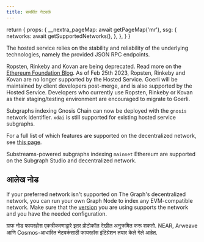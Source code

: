 ```yaml
---
title: समर्थित नेटवर्क
---
```



  return {
    props: {
      __nextra_pageMap: await getPageMap('mr'),
      ssg: {
        networks: await getSupportedNetworks(),
      },
    },
  }
}

<SupportedNetworksTable />

The hosted service relies on the stability and reliability of the underlying technologies, namely the provided JSON RPC endpoints.

Ropsten, Rinkeby and Kovan are being deprecated. Read more on the [Ethereum Foundation Blog](https://blog.ethereum.org/2022/06/21/testnet-deprecation). As of Feb 25th 2023, Ropsten, Rinkeby and Kovan are no longer supported by the Hosted Service. Goerli will be maintained by client developers post-merge, and is also supported by the Hosted Service. Developers who currently use Ropsten, Rinkeby or Kovan as their staging/testing environment are encouraged to migrate to Goerli.

Subgraphs indexing Gnosis Chain can now be deployed with the `gnosis` network identifier. `xdai` is still supported for existing hosted service subgraphs.

For a full list of which features are supported on the decentralized network, see [this page](https://github.com/graphprotocol/indexer/blob/main/docs/feature-support-matrix.md).

Substreams-powered subgraphs indexing `mainnet` Ethereum are supported on the Subgraph Studio and decentralized network.

## आलेख नोड

If your preferred network isn't supported on The Graph's decentralized network, you can run your own Graph Node to index any EVM-compatible network. Make sure that the [version](https://github.com/graphprotocol/graph-node/releases) you are using supports the network and you have the needed configuration.

ग्राफ नोड फायरहोस एकत्रीकरणाद्वारे इतर प्रोटोकॉल देखील अनुक्रमित करू शकतो. NEAR, Arweave आणि Cosmos-आधारित नेटवर्कसाठी फायरहॉस इंटिग्रेशन तयार केले गेले आहेत.
